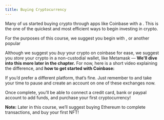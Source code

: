 ```yaml
---
title: Buying Cryptocurrency
---
```


Many of us started buying crypto through apps like Coinbase with a <Nutshell glossaryEntry="content/glossary/hosted_wallet.mdx" children="Hosted Wallet" /> . This is the one of the quickest and most efficient ways to begin investing in crypto.

For the purposes of this course, we suggest you begin with <Nutshell glossaryEntry="content/glossary/coinbase.mdx" children="Coinbase" />, or another popular <Nutshell glossaryEntry="content/glossary/crypto_exchange.mdx" children="Crypto Exchange" />&#x20;

Although we suggest you *buy* your crypto on coinbase for ease, we suggest you *store* your crypto in a non-custodial wallet, like Metamask — **We'll dive into this more later in the chapter.** For now, here is a short video explaining the difference, and **how to get started with Coinbase:**

<YouTube youTubeId="byNNauAJrKI" />

If you’d prefer a different platform, that’s fine. Just remember to <Nutshell glossaryEntry="content/glossary/dyor.mdx" children="DYOR" /> and take your time to pause and create an account on one of these exchanges now.

Once complete, you’ll be able to connect a credit card, bank or paypal account to add funds, and purchase your first cryptocurrency!

**Note:** Later in this course, we’ll suggest buying Ethereum to complete transactions, and buy your first NFT!
